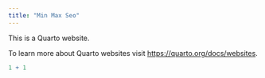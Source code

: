 ---
title: "Min Max Seo"
---

This is a Quarto website.

To learn more about Quarto websites visit <https://quarto.org/docs/websites>.

```{r}
1 + 1
```
